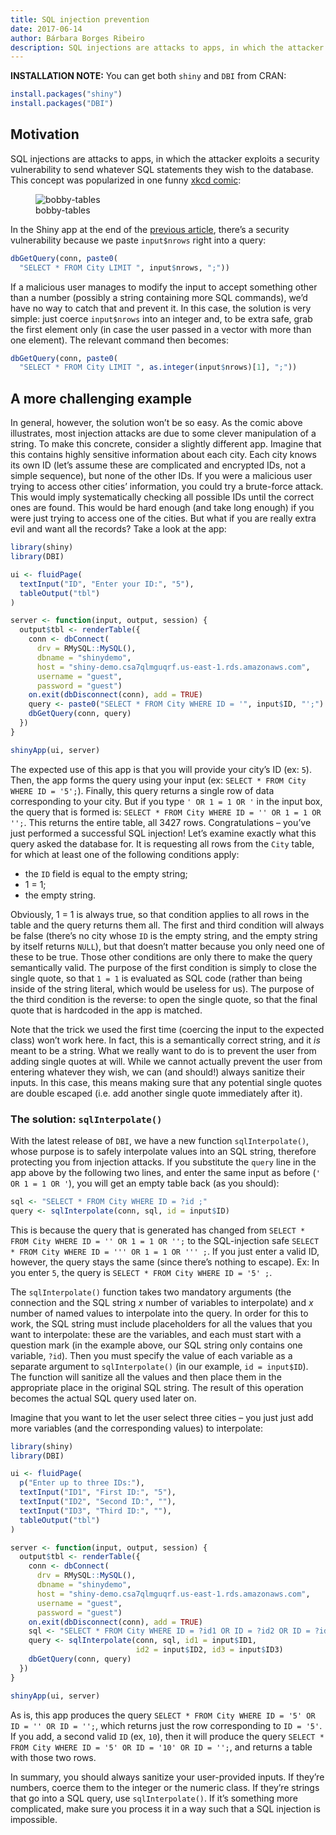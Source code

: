 ```yaml
---
title: SQL injection prevention
date: 2017-06-14
author: Bárbara Borges Ribeiro
description: SQL injections are attacks to apps, in which the attacker exploits a security vulnerability to send whatever SQL statements they wish to the database. With the latest release of DBI, we have a new function whose purpose is to safely interpolate values into an SQL string, therefore protecting you from injection attacks.
---
```


**INSTALLATION NOTE:** You can get both `shiny` and `DBI` from CRAN:

````r
install.packages("shiny")
install.packages("DBI")
````

## Motivation

SQL injections are attacks to apps, in which the attacker exploits a security vulnerability to send whatever SQL statements they wish to the database. This concept was popularized in one funny [xkcd comic](https://xkcd.com/327/):

![bobby-tables](bobby-tables.png){fig-alt="xkcd comic with 4 panels. First panel: Hi, this is your son's school. We're having some computer trouble. Second panel: Oh dear - did he break something? In a way -. Third panel: Did ou really name your son Robert'); DROP TABLE Students;-- ? Oh, yes, little bobby tables, we call him. Fourth panel: Well, we've lost this year's student records. I hope you're happy. And I hope you've learned to sanitize your database inputs."}

In the Shiny app at the end of the [previous article](/r/articles/build/overview/), there's a security vulnerability because we paste `input$nrows` right into a query:

````r
dbGetQuery(conn, paste0(
  "SELECT * FROM City LIMIT ", input$nrows, ";"))
````

If a malicious user manages to modify the input to accept something other than a number (possibly a string containing more SQL commands), we'd have no way to catch that and prevent it. In this case, the solution is very simple: just coerce `input$nrows` into an integer and, to be extra safe, grab the first element only (in case the user passed in a vector with more than one element). The relevant command then becomes:

````r
dbGetQuery(conn, paste0(
  "SELECT * FROM City LIMIT ", as.integer(input$nrows)[1], ";"))
````

## A more challenging example

In general, however, the solution won't be so easy. As the comic above illustrates, most injection attacks are due to some clever manipulation of a string. To make this concrete, consider a slightly different app. Imagine that this contains highly sensitive information about each city. Each city knows its own ID (let's assume these are complicated and encrypted IDs, not a simple sequence), but none of the other IDs. If you were a malicious user trying to access other cities' information, you could try a brute-force attack. This would imply systematically checking all possible IDs until the correct ones are found. This would be hard enough (and take long enough) if you were just trying to access one of the cities. But what if you are really extra evil and want all the records? Take a look at the app:

<!---
<div markdown="0">
<a data-toggle="collapse" data-target="#sql_injection_example">Toggle code example</a>
</div>

<div id="sql_injection_example" class="collapse">
--->
````r
library(shiny)
library(DBI)

ui <- fluidPage(
  textInput("ID", "Enter your ID:", "5"),
  tableOutput("tbl")
)

server <- function(input, output, session) {
  output$tbl <- renderTable({
    conn <- dbConnect(
      drv = RMySQL::MySQL(),
      dbname = "shinydemo",
      host = "shiny-demo.csa7qlmguqrf.us-east-1.rds.amazonaws.com",
      username = "guest",
      password = "guest")
    on.exit(dbDisconnect(conn), add = TRUE)
    query <- paste0("SELECT * FROM City WHERE ID = '", input$ID, "';")
    dbGetQuery(conn, query)
  })
}

shinyApp(ui, server)
````
<!---
</div>

<br>
--->

The expected use of this app is that you will provide your city's ID (ex: `5`). Then, the app forms the query using your input (ex: `SELECT * FROM City WHERE ID = '5';`). Finally, this query returns a single row of data corresponding to your city. But if you type `' OR 1 = 1 OR '` in the input box, the query that is formed is: `SELECT * FROM City WHERE ID = '' OR 1 = 1 OR '';`. This returns the entire table, all 3427 rows. Congratulations -- you've just performed a successful SQL injection! Let's examine exactly what this query asked the database for. It is requesting all rows from the `City` table, for which at least one of the following conditions apply:

- the `ID` field is equal to the empty string;
- 1 = 1;
- the empty string.

Obviously, 1 = 1 is always true, so that condition applies to all rows in the table and the query returns them all. The first and third condition will always be false (there's no city whose `ID` is the empty string, and the empty string by itself returns `NULL`), but that doesn't matter because you only need one of these to be true. Those other conditions are only there to make the query semantically valid. The purpose of the first condition is simply to close the single quote, so that `1 = 1` is evaluated as SQL code (rather than being inside of the string literal, which would be useless for us). The purpose of the third condition is the reverse: to open the single quote, so that the final quote that is hardcoded in the app is matched.

Note that the trick we used the first time (coercing the input to the expected class) won't work here. In fact, this is a semantically correct string, and it *is* meant to be a string. What we really want to do is to prevent the user from adding single quotes at will. While we cannot actually prevent the user from entering whatever they wish, we can (and should!) always sanitize their inputs. In this case, this means making sure that any potential single quotes are double escaped (i.e. add another single quote immediately after it).

### The solution: `sqlInterpolate()`

With the latest release of `DBI`, we have a new function `sqlInterpolate()`, whose purpose is to safely interpolate values into an SQL string, therefore protecting you from injection attacks. If you substitute the `query` line in the app above by the following two lines, and enter the same input as before (`' OR 1 = 1 OR '`), you will get an empty table back (as you should):

````r
sql <- "SELECT * FROM City WHERE ID = ?id ;"
query <- sqlInterpolate(conn, sql, id = input$ID)
````

This is because the query that is generated has changed from `SELECT * FROM City WHERE ID = '' OR 1 = 1 OR '';` to the SQL-injection safe `SELECT * FROM City WHERE ID = ''' OR 1 = 1 OR ''' ;`. If you just enter a valid ID, however, the query stays the same (since there's nothing to escape). Ex: In you enter `5`, the query is `SELECT * FROM City WHERE ID = '5' ;`.

The `sqlInterpolate()` function takes two mandatory arguments (the connection and the SQL string *x* number of variables to interpolate) and *x* number of named values to interpolate into the query. In order for this to work, the SQL string must include placeholders for all the values that you want to interpolate: these are the variables, and each must start with a question mark (in the example above, our SQL string only contains one variable, `?id`). Then you must specify the value of each variable as a separate argument to `sqlInterpolate()` (in our example, `id = input$ID`). The function will sanitize all the values and then place them in the appropriate place in the original SQL string. The result of this operation becomes the actual SQL query used later on.

Imagine that you want to let the user select three cities -- you just just add more variables (and the corresponding values) to interpolate:

<!---
<div markdown="0">
<a data-toggle="collapse" data-target="#sql_interpolate_example">Toggle code example</a>
</div>

<div id="sql_interpolate_example" class="collapse">
--->
````r
library(shiny)
library(DBI)

ui <- fluidPage(
  p("Enter up to three IDs:"),
  textInput("ID1", "First ID:", "5"),
  textInput("ID2", "Second ID:", ""),
  textInput("ID3", "Third ID:", ""),
  tableOutput("tbl")
)

server <- function(input, output, session) {
  output$tbl <- renderTable({
    conn <- dbConnect(
      drv = RMySQL::MySQL(),
      dbname = "shinydemo",
      host = "shiny-demo.csa7qlmguqrf.us-east-1.rds.amazonaws.com",
      username = "guest",
      password = "guest")
    on.exit(dbDisconnect(conn), add = TRUE)
    sql <- "SELECT * FROM City WHERE ID = ?id1 OR ID = ?id2 OR ID = ?id3;"
    query <- sqlInterpolate(conn, sql, id1 = input$ID1,
                            id2 = input$ID2, id3 = input$ID3)
    dbGetQuery(conn, query)
  })
}

shinyApp(ui, server)
````
<!---
</div>

<br>
--->

As is, this app produces the query `SELECT * FROM City WHERE ID = '5' OR ID = '' OR ID = '';`, which returns just the row corresponding to `ID = '5'`. If you add, a second valid `ID` (ex, `10`), then it will produce the query `SELECT * FROM City WHERE ID = '5' OR ID = '10' OR ID = '';`, and returns a table with those two rows.

In summary, you should always sanitize your user-provided inputs. If they're numbers, coerce them to the integer or the numeric class. If they're strings that go into a SQL query, use `sqlInterpolate()`. If it's something more complicated, make sure you process it in a way such that a SQL injection is impossible.
